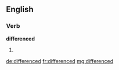 ==English==

===Verb===
'''differenced'''

# {{en-past of|difference}}

[[de:differenced]]
[[fr:differenced]]
[[mg:differenced]]